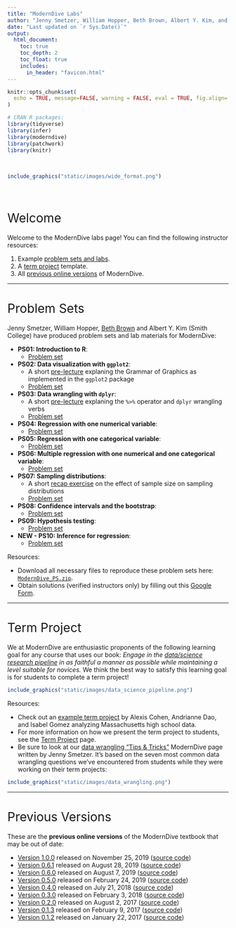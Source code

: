 ```yaml
---
title: "ModernDive Labs"
author: "Jenny Smetzer, William Hopper, Beth Brown, Albert Y. Kim, and Chester Ismay"
date: "Last updated on `r Sys.Date()`"
output:
  html_document:
    toc: true
    toc_depth: 2
    toc_float: true
    includes:
      in_header: "favicon.html" 
---
```


<style>
h1{font-weight: 400;}
</style>

```r
knitr::opts_chunk$set(
  echo = TRUE, message=FALSE, warning = FALSE, eval = TRUE, fig.align='center'
)

# CRAN R packages:
library(tidyverse)
library(infer)
library(moderndive)
library(patchwork)
library(knitr)
```

<!--
{target="_blank"}
-->



</br>
```r
include_graphics("static/images/wide_format.png")
```
</br>



# Welcome

Welcome to the ModernDive labs page! You can find the following instructor resources:

1. Example [problem sets and labs](#problem-sets).
1. A [term project](#term-project-template) template.
1. All [previous online versions](#previous-versions) of ModernDive.




***



# Problem Sets {#problem-sets}

Jenny Smetzer, William Hopper, [Beth Brown](https://www.gcc.mass.edu/math/faculty/){target="_blank"} and Albert Y. Kim (Smith College) have produced problem sets and lab materials for ModernDive:

* **PS01: Introduction to R**:
    + [Problem set](static/PS/PS01_intro_to_R_RStudio.html){target="_blank"}
* **PS02: Data visualization with `ggplot2`**:
    + A short [pre-lecture](static/PS/PS02_pre_lecture.pdf){target="_blank"} explaning the Grammar of Graphics as implemented in the `ggplot2` package
    + [Problem set](static/PS/PS02_data_viz.html){target="_blank"}
* **PS03: Data wrangling with `dplyr`**:
    + A short [pre-lecture](static/PS/PS03_pre_lecture.pdf){target="_blank"} explaning the `%>%` operator and `dplyr` wrangling verbs  
    + [Problem set](static/PS/PS03_data_wrangling.html){target="_blank"}
* **PS04: Regression with one numerical variable**:
    + [Problem set](static/PS/PS04_reg_one_num_x.html){target="_blank"}
* **PS05: Regression with one categorical variable**:
    + [Problem set](static/PS/PS05_reg_one_cat_x.html){target="_blank"}
* **PS06: Multiple regression with one numerical and one categorical variable**:
    +  [Problem set](static/PS/PS06_multiple_reg.html){target="_blank"}
* **PS07: Sampling distributions**:
    + A short [recap exercise](static/PS/PS07_pre_lecture.html){target="_blank"} on the effect of sample size on sampling distributions
    + [Problem set](static/PS/PS07_sampling_dist.html){target="_blank"}
* **PS08: Confidence intervals and the bootstrap**:
    + [Problem set](static/PS/PS08_CI_bootstrap.html){target="_blank"}
* **PS09: Hypothesis testing**:
    + [Problem set](static/PS/PS09_hypothesis_testing.html){target="_blank"}
* **NEW - PS10: Inference for regression**: 
    + [Problem set](static/PS/PS10_inference_for_regression.html){target="_blank"}


Resources:

* Download all necessary files to reproduce these problem sets here: <a href="static/PS/ModernDive_PS.zip" download>`ModernDive_PS.zip`</a>.
* Obtain solutions (verified instructors only) by filling out this [Google Form](https://docs.google.com/forms/d/e/1FAIpQLSf68Je_Q3ggRJ-74UtL0xG5-IuuKkSTIpEQZWro-8QbO7nmdA/viewform){target="_blank"}.



***



# Term Project {#term-project-template}

We at ModernDive are enthusiastic proponents of the following learning goal for
any course that uses our book: *Engage in the [data/science research
pipeline](https://r4ds.had.co.nz/introduction.html){target="_blank"} in as
faithful a manner as possible while maintaining a level suitable for novices.*
We think the best way to satisfy this learning goal is for students to complete
a term project!

```r
include_graphics("static/images/data_science_pipeline.png")
```

Resources:

* Check out an [example term project](static/term_project/resubmission_example.html){target="_blank"} by Alexis Cohen, Andrianne Dao, and Isabel Gomez analyzing Massachusetts high school data.
* For more information on how we present the term project to students, see the [Term Project](term_project.html) page.
* Be sure to look at our [data wrangling "Tips & Tricks"](https://moderndive.com/C-appendixC.html#data-wrangling){target="_blank"} ModernDive page written by Jenny Smetzer. It's based on the seven most common data wrangling questions we've encountered from students while they were working on their term projects:

```r
include_graphics("static/images/data_wrangling.png")
```



***



# Previous Versions {#previous-versions}

These are the **previous online versions** of the ModernDive textbook that may be out of date:

* [Version 1.0.0](static/previous_versions/v1.0.0/index.html){target="_blank"} released on November 25, 2019 ([source code](https://github.com/moderndive/ModernDive_book/releases/tag/v1.0.0){target="_blank"})
* [Version 0.6.1](static//previous_versions/v0.6.1/index.html){target="_blank"} released on August 28, 2019 ([source code](https://github.com/moderndive/ModernDive_book/releases/tag/v0.6.1){target="_blank"})
* [Version 0.6.0](static/previous_versions/v0.6.0/index.html){target="_blank"} released on August 7, 2019 ([source code](https://github.com/moderndive/moderndive_book/releases/tag/v0.6.0){target="_blank"})
* [Version 0.5.0](static/previous_versions/v0.5.0/index.html){target="_blank"} released on February 24, 2019 ([source code](https://github.com/moderndive/moderndive_book/releases/tag/v0.5.0){target="_blank"})
* [Version 0.4.0](static/previous_versions/v0.4.0/index.html){target="_blank"} released on July 21, 2018 ([source code](https://github.com/moderndive/moderndive_book/releases/tag/v0.4.0){target="_blank"})
* [Version 0.3.0](static/previous_versions/v0.3.0/index.html){target="_blank"} released on February 3, 2018 ([source code](https://github.com/moderndive/moderndive_book/releases/tag/v0.3.0){target="_blank"})
* [Version 0.2.0](static/previous_versions/v0.2.0/index.html){target="_blank"} released on August 2, 2017 ([source code](https://github.com/moderndive/moderndive_book/releases/tag/v0.2.0){target="_blank"})
* [Version 0.1.3](static/previous_versions/v0.1.3/index.html){target="_blank"} released on February 9, 2017 ([source code](https://github.com/moderndive/moderndive_book/releases/tag/v0.1.3){target="_blank"})
* [Version 0.1.2](static/previous_versions/v0.1.2/index.html){target="_blank"} released on January 22, 2017 ([source code](https://github.com/moderndive/moderndive_book/releases/tag/v0.1.2){target="_blank"})

    